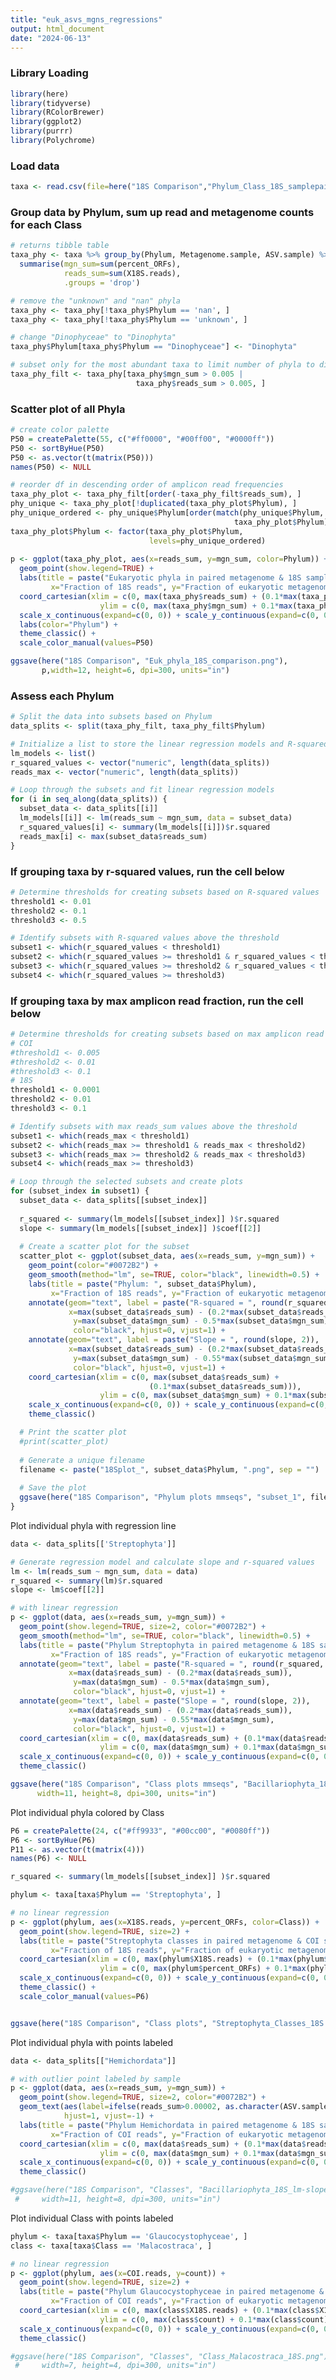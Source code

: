 ```yaml
---
title: "euk_asvs_mgns_regressions"
output: html_document
date: "2024-06-13"
---
```


### Library Loading
```r
library(here)
library(tidyverse)
library(RColorBrewer)
library(ggplot2)
library(purrr)
library(Polychrome)
```

### Load  data
```r
taxa <- read.csv(file=here("18S Comparison","Phylum_Class_18S_samplepairs.csv"))
```

### Group data by Phylum, sum up read and metagenome counts for each Class
```r
# returns tibble table
taxa_phy <- taxa %>% group_by(Phylum, Metagenome.sample, ASV.sample) %>% 
  summarise(mgn_sum=sum(percent_ORFs),
            reads_sum=sum(X18S.reads),
            .groups = 'drop')

# remove the "unknown" and "nan" phyla
taxa_phy <- taxa_phy[!taxa_phy$Phylum == 'nan', ]
taxa_phy <- taxa_phy[!taxa_phy$Phylum == 'unknown', ]

# change "Dinophyceae" to "Dinophyta"
taxa_phy$Phylum[taxa_phy$Phylum == "Dinophyceae"] <- "Dinophyta"

# subset only for the most abundant taxa to limit number of phyla to display (full number is 97 for COI, 98 for 18S)
taxa_phy_filt <- taxa_phy[taxa_phy$mgn_sum > 0.005 |
                            taxa_phy$reads_sum > 0.005, ]
```

### Scatter plot of all Phyla
```r
# create color palette
P50 = createPalette(55, c("#ff0000", "#00ff00", "#0000ff"))
P50 <- sortByHue(P50)
P50 <- as.vector(t(matrix(P50)))
names(P50) <- NULL

# reorder df in descending order of amplicon read frequencies
taxa_phy_plot <- taxa_phy_filt[order(-taxa_phy_filt$reads_sum), ]
phy_unique <- taxa_phy_plot[!duplicated(taxa_phy_plot$Phylum), ]
phy_unique_ordered <- phy_unique$Phylum[order(match(phy_unique$Phylum,
                                                  taxa_phy_plot$Phylum))] 
taxa_phy_plot$Phylum <- factor(taxa_phy_plot$Phylum, 
                               levels=phy_unique_ordered)
  
p <- ggplot(taxa_phy_plot, aes(x=reads_sum, y=mgn_sum, color=Phylum)) +
  geom_point(show.legend=TRUE) +
  labs(title = paste("Eukaryotic phyla in paired metagenome & 18S samples"),
         x="Fraction of 18S reads", y="Fraction of eukaryotic metagenome ORFs") +
  coord_cartesian(xlim = c(0, max(taxa_phy$reads_sum) + (0.1*max(taxa_phy$reads_sum))),
                    ylim = c(0, max(taxa_phy$mgn_sum) + 0.1*max(taxa_phy$mgn_sum))) +
  scale_x_continuous(expand=c(0, 0)) + scale_y_continuous(expand=c(0, 0)) +
  labs(color="Phylum") +
  theme_classic() +
  scale_color_manual(values=P50)

ggsave(here("18S Comparison", "Euk_phyla_18S_comparison.png"),
       p,width=12, height=6, dpi=300, units="in")
```

### Assess each Phylum

```r
# Split the data into subsets based on Phylum
data_splits <- split(taxa_phy_filt, taxa_phy_filt$Phylum)

# Initialize a list to store the linear regression models and R-squared values
lm_models <- list()
r_squared_values <- vector("numeric", length(data_splits))
reads_max <- vector("numeric", length(data_splits))

# Loop through the subsets and fit linear regression models
for (i in seq_along(data_splits)) {
  subset_data <- data_splits[[i]]
  lm_models[[i]] <- lm(reads_sum ~ mgn_sum, data = subset_data)
  r_squared_values[i] <- summary(lm_models[[i]])$r.squared
  reads_max[i] <- max(subset_data$reads_sum)
}
```

### If grouping taxa by r-squared values, run the cell below

```r
# Determine thresholds for creating subsets based on R-squared values
threshold1 <- 0.01
threshold2 <- 0.1
threshold3 <- 0.5

# Identify subsets with R-squared values above the threshold
subset1 <- which(r_squared_values < threshold1)
subset2 <- which(r_squared_values >= threshold1 & r_squared_values < threshold2)
subset3 <- which(r_squared_values >= threshold2 & r_squared_values < threshold3)
subset4 <- which(r_squared_values >= threshold3)
```

### If grouping taxa by max amplicon read fraction, run the cell below

```r
# Determine thresholds for creating subsets based on max amplicon read fraction
# COI
#threshold1 <- 0.005
#threshold2 <- 0.01
#threshold3 <- 0.1
# 18S
threshold1 <- 0.0001
threshold2 <- 0.01
threshold3 <- 0.1

# Identify subsets with max reads_sum values above the threshold
subset1 <- which(reads_max < threshold1)
subset2 <- which(reads_max >= threshold1 & reads_max < threshold2)
subset3 <- which(reads_max >= threshold2 & reads_max < threshold3)
subset4 <- which(reads_max >= threshold3)
```


```r
# Loop through the selected subsets and create plots
for (subset_index in subset1) {
  subset_data <- data_splits[[subset_index]]
  
  r_squared <- summary(lm_models[[subset_index]] )$r.squared
  slope <- summary(lm_models[[subset_index]] )$coef[[2]]
  
  # Create a scatter plot for the subset
  scatter_plot <- ggplot(subset_data, aes(x=reads_sum, y=mgn_sum)) +
    geom_point(color="#0072B2") +
    geom_smooth(method="lm", se=TRUE, color="black", linewidth=0.5) +
    labs(title = paste("Phylum: ", subset_data$Phylum),
         x="Fraction of 18S reads", y="Fraction of eukaryotic metagenome ORFs") +
    annotate(geom="text", label = paste("R-squared = ", round(r_squared, 2)),
             x=max(subset_data$reads_sum) - (0.2*max(subset_data$reads_sum)), 
              y=max(subset_data$mgn_sum) - 0.5*max(subset_data$mgn_sum),
              color="black", hjust=0, vjust=1) +
    annotate(geom="text", label = paste("Slope = ", round(slope, 2)),
             x=max(subset_data$reads_sum) - (0.2*max(subset_data$reads_sum)), 
              y=max(subset_data$mgn_sum) - 0.55*max(subset_data$mgn_sum),
              color="black", hjust=0, vjust=1) +
    coord_cartesian(xlim = c(0, max(subset_data$reads_sum) +
                               (0.1*max(subset_data$reads_sum))), 
                    ylim = c(0, max(subset_data$mgn_sum) + 0.1*max(subset_data$mgn_sum))) +
    scale_x_continuous(expand=c(0, 0)) + scale_y_continuous(expand=c(0, 0)) +
    theme_classic()

  # Print the scatter plot
  #print(scatter_plot)
  
  # Generate a unique filename
  filename <- paste("18Splot_", subset_data$Phylum, ".png", sep = "")
  
  # Save the plot
  ggsave(here("18S Comparison", "Phylum plots mmseqs", "subset_1", filename), scatter_plot, width = 7, height = 5, dpi = 300, units = "in")
}
```

Plot individual phyla with regression line
```r
data <- data_splits[['Streptophyta']]

# Generate regression model and calculate slope and r-squared values  
lm <- lm(reads_sum ~ mgn_sum, data = data)
r_squared <- summary(lm)$r.squared
slope <- lm$coef[[2]]

# with linear regression
p <- ggplot(data, aes(x=reads_sum, y=mgn_sum)) +
  geom_point(show.legend=TRUE, size=2, color="#0072B2") +
  geom_smooth(method="lm", se=TRUE, color="black", linewidth=0.5) +
  labs(title = paste("Phylum Streptophyta in paired metagenome & 18S samples"),
         x="Fraction of 18S reads", y="Fraction of eukaryotic metagenome ORFs") +
  annotate(geom="text", label = paste("R-squared = ", round(r_squared, 2)),
             x=max(data$reads_sum) - (0.2*max(data$reads_sum)), 
              y=max(data$mgn_sum) - 0.5*max(data$mgn_sum),
              color="black", hjust=0, vjust=1) +
  annotate(geom="text", label = paste("Slope = ", round(slope, 2)),
             x=max(data$reads_sum) - (0.2*max(data$reads_sum)), 
              y=max(data$mgn_sum) - 0.55*max(data$mgn_sum),
              color="black", hjust=0, vjust=1) +
  coord_cartesian(xlim = c(0, max(data$reads_sum) + (0.1*max(data$reads_sum))),
                    ylim = c(0, max(data$mgn_sum) + 0.1*max(data$mgn_sum))) +
  scale_x_continuous(expand=c(0, 0)) + scale_y_continuous(expand=c(0, 0)) +
  theme_classic() 

ggsave(here("18S Comparison", "Class plots mmseqs", "Bacillariophyta_18S_lm-slope-r2-se.png"), p,
      width=11, height=8, dpi=300, units="in")
```


Plot individual phyla colored by Class
```r
P6 = createPalette(24, c("#ff9933", "#00cc00", "#0080ff"))
P6 <- sortByHue(P6)
P11 <- as.vector(t(matrix(4)))
names(P6) <- NULL

r_squared <- summary(lm_models[[subset_index]] )$r.squared

phylum <- taxa[taxa$Phylum == 'Streptophyta', ]

# no linear regression
p <- ggplot(phylum, aes(x=X18S.reads, y=percent_ORFs, color=Class)) +
  geom_point(show.legend=TRUE, size=2) +
  labs(title = paste("Streptophyta classes in paired metagenome & COI samples"),
         x="Fraction of 18S reads", y="Fraction of eukaryotic metagenome ORFs") +
  coord_cartesian(xlim = c(0, max(phylum$X18S.reads) + (0.1*max(phylum$X18S.reads))),
                    ylim = c(0, max(phylum$percent_ORFs) + 0.1*max(phylum$percent_ORFs))) +
  scale_x_continuous(expand=c(0, 0)) + scale_y_continuous(expand=c(0, 0)) +
  theme_classic() +
  scale_color_manual(values=P6)


ggsave(here("18S Comparison", "Class plots", "Streptophyta_Classes_18S.png"), p, width=8, height=6, dpi=300, units="in")
```

Plot individual phyla with points labeled
```r
data <- data_splits[["Hemichordata"]]

# with outlier point labeled by sample
p <- ggplot(data, aes(x=reads_sum, y=mgn_sum)) +
  geom_point(show.legend=TRUE, size=2, color="#0072B2") +
  geom_text(aes(label=ifelse(reads_sum>0.00002, as.character(ASV.sample),'')),
            hjust=1, vjust=-1) +
  labs(title = paste("Phylum Hemichordata in paired metagenome & 18S samples"),
         x="Fraction of COI reads", y="Fraction of eukaryotic metagenome ORFs") +
  coord_cartesian(xlim = c(0, max(data$reads_sum) + (0.1*max(data$reads_sum))),
                    ylim = c(0, max(data$mgn_sum) + 0.1*max(data$mgn_sum))) +
  scale_x_continuous(expand=c(0, 0)) + scale_y_continuous(expand=c(0, 0)) +
  theme_classic() 

#ggsave(here("18S Comparison", "Classes", "Bacillariophyta_18S_lm-slope-r2-se.png"), p,
 #     width=11, height=8, dpi=300, units="in")
```

Plot individual Class with points labeled
```r
phylum <- taxa[taxa$Phylum == 'Glaucocystophyceae', ]
class <- taxa[taxa$Class == 'Malacostraca', ]

# no linear regression
p <- ggplot(phylum, aes(x=COI.reads, y=count)) +
  geom_point(show.legend=TRUE, size=2) +
  labs(title = paste("Phylum Glaucocystophyceae in paired metagenome & 18S samples"),
         x="Fraction of COI reads", y="Fraction of eukaryotic metagenome ORFs") +
  coord_cartesian(xlim = c(0, max(class$X18S.reads) + (0.1*max(class$X18S.reads))),
                    ylim = c(0, max(class$count) + 0.1*max(class$count))) +
  scale_x_continuous(expand=c(0, 0)) + scale_y_continuous(expand=c(0, 0)) +
  theme_classic() 

#ggsave(here("18S Comparison", "Classes", "Class_Malacostraca_18S.png"), p,
 #     width=7, height=4, dpi=300, units="in")
```

